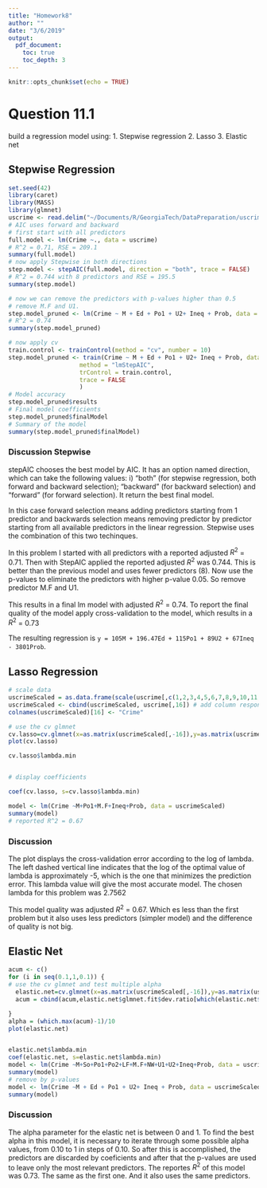 ```yaml
---
title: "Homework8"
author: ""
date: "3/6/2019"
output:
  pdf_document:
    toc: true
    toc_depth: 3
---
```


```r
knitr::opts_chunk$set(echo = TRUE)
```

# Question 11.1

build a regression model using:
1. Stepwise regression
2. Lasso
3. Elastic net

## Stepwise Regression

```r
set.seed(42)
library(caret)
library(MASS)
library(glmnet)
uscrime <- read.delim("~/Documents/R/GeorgiaTech/DataPreparation/uscrime.txt")
# AIC uses forward and backward
# first start with all predictors
full.model <- lm(Crime ~., data = uscrime)
# R^2 = 0.71, RSE = 209.1
summary(full.model)
# now apply Stepwise in both directions
step.model <- stepAIC(full.model, direction = "both", trace = FALSE)
# R^2 = 0.744 with 8 predictors and RSE = 195.5
summary(step.model)

# now we can remove the predictors with p-values higher than 0.5
# remove M.F and U1. 
step.model_pruned <- lm(Crime ~ M + Ed + Po1 + U2+ Ineq + Prob, data = uscrime)
# R^2 = 0.74
summary(step.model_pruned)

# now apply cv
train.control <- trainControl(method = "cv", number = 10)
step.model_pruned <- train(Crime ~ M + Ed + Po1 + U2+ Ineq + Prob, data = uscrime,
                    method = "lmStepAIC", 
                    trControl = train.control,
                    trace = FALSE
                    )
# Model accuracy
step.model_pruned$results
# Final model coefficients
step.model_pruned$finalModel
# Summary of the model
summary(step.model_pruned$finalModel)

```

### Discussion Stepwise 

stepAIC chooses the best model by AIC. It has an option named direction, which can take the following values: i) “both” (for stepwise regression, both forward and backward selection); “backward” (for backward selection) and “forward” (for forward selection). It return the best final model.

In this case forward selection means adding predictors starting from 1 predictor and backwards selection means removing predictor by predictor starting from all available predictors in the linear regression. Stepwise uses the combination of this two techinques.

In this problem I started with all predictors with a reported adjusted $R^2$ = 0.71. Then with StepAIC applied the reported adjusted $R^2$ was 0.744. This is better than the previous model and uses fewer predictors (8).  Now use the p-values to eliminate the predictors with higher p-value 0.05. So remove predictor M.F and U1.

This results in a final lm model with adjusted $R^2$ = 0.74. To report the final quality of the model apply cross-validation to the model, which results in a $R^2$ = 0.73

The resulting regression is `y = 105M + 196.47Ed + 115Po1 + 89U2 + 67Ineq - 3801Prob`.

## Lasso Regression

```r
# scale data
uscrimeScaled = as.data.frame(scale(uscrime[,c(1,2,3,4,5,6,7,8,9,10,11,12,13,14,15)]))
uscrimeScaled <- cbind(uscrimeScaled, uscrime[,16]) # add column response
colnames(uscrimeScaled)[16] <- "Crime"

# use the cv glmnet
cv.lasso=cv.glmnet(x=as.matrix(uscrimeScaled[,-16]),y=as.matrix(uscrimeScaled$Crime),alpha = 1, nfolds = 10, type.measure="mse",family="gaussian")
plot(cv.lasso)

cv.lasso$lambda.min


# display coefficients

coef(cv.lasso, s=cv.lasso$lambda.min)

model <- lm(Crime ~M+Po1+M.F+Ineq+Prob, data = uscrimeScaled)
summary(model)
# reported R^2 = 0.67
```
### Discussion

The plot displays the cross-validation error according to the log of lambda. The left dashed vertical line indicates that the log of the optimal value of lambda is approximately -5, which is the one that minimizes the prediction error. This lambda value will give the most accurate model. The chosen lambda for this problem was 2.7562

This model quality was adjusted $R^2$ = 0.67. Which es less than the first problem but it also uses less predictors (simpler model) and the difference of quality is not big.

## Elastic Net

```r
acum <- c()
for (i in seq(0.1,1,0.1)) {
# use the cv glmnet and test multiple alpha
  elastic.net=cv.glmnet(x=as.matrix(uscrimeScaled[,-16]),y=as.matrix(uscrimeScaled$Crime),alpha = i, nfolds = 10, type.measure="mse",family="gaussian")
  acum = cbind(acum,elastic.net$glmnet.fit$dev.ratio[which(elastic.net$glmnet.fit$lambda == elastic.net$lambda.min)])

}
alpha = (which.max(acum)-1)/10
plot(elastic.net)


elastic.net$lambda.min
coef(elastic.net, s=elastic.net$lambda.min)
model <- lm(Crime ~M+So+Po1+Po2+LF+M.F+NW+U1+U2+Ineq+Prob, data = uscrimeScaled)
summary(model)
# remove by p-values
model <- lm(Crime ~M + Ed + Po1 + U2+ Ineq + Prob, data = uscrimeScaled)
summary(model)
```
### Discussion
The alpha parameter for the elastic net is between 0 and 1. To find the best alpha in this model, it is necessary to iterate through some possible alpha values, from 0.10 to 1 in steps of 0.10. So after this is accomplished, the predictors are discarded by coeficients and after that the p-values are used to leave only the most relevant predictors. The reportes $R^2$ of this model was 0.73. The same as the first one. And it also uses the same predictors.
